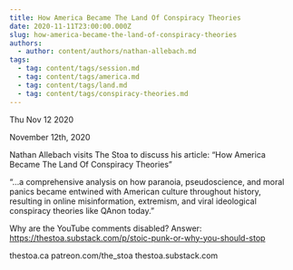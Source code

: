 ```yaml
---
title: How America Became The Land Of Conspiracy Theories
date: 2020-11-11T23:00:00.000Z
slug: how-america-became-the-land-of-conspiracy-theories
authors:
  - author: content/authors/nathan-allebach.md
tags:
  - tag: content/tags/session.md
  - tag: content/tags/america.md
  - tag: content/tags/land.md
  - tag: content/tags/conspiracy-theories.md
---
```






Thu Nov 12 2020

November 12th, 2020

Nathan Allebach visits The Stoa to discuss his article: “How America Became The Land Of Conspiracy Theories”

“…a comprehensive analysis on how paranoia, pseudoscience, and moral panics became entwined with American culture throughout history, resulting in online misinformation, extremism, and viral ideological conspiracy theories like QAnon today.”

Why are the YouTube comments disabled? Answer: https://thestoa.substack.com/p/stoic-punk-or-why-you-should-stop

thestoa.ca
patreon.com/the_stoa
thestoa.substack.com


